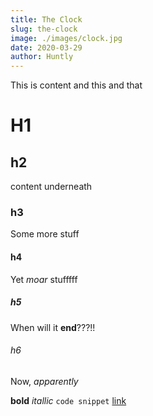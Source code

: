 ```yaml
---
title: The Clock
slug: the-clock
image: ./images/clock.jpg
date: 2020-03-29
author: Huntly
---
```


This is content and this and that

H1
==

## h2

content underneath

### h3

Some more stuff

#### h4

Yet _moar_ stufffff

##### h5

When will it **end**???!!

###### h6

Now, _apparently_


**bold**
_itallic_
`code snippet`
[link](https://8-bit.huntlycameron.co.uk)
